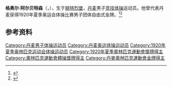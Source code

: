 {{NoteTA|G1=Sports}}
'''格奥尔·阿尔贝特森'''（{{lang-da|Georg Albertsen}}，{{bd|1889年|7月12日|1961年|4月28日}}），生于[[腓特烈堡|腓特烈堡]]，[[丹麦|丹麦]]男子[[竞技体操|竞技体操]]运动员。他曾代表丹麦获得1920年夏季奥运会体操比赛男子团体自由式金牌。<ref>{{Cite web|title=Georg ALBERTSEN|url=https://www.olympic.org/georg-albertsen|accessdate=2021-03-29|work=International Olympic Committee|archive-date=2017-11-15|archive-url=https://web.archive.org/web/20171115221623/https://www.olympic.org/Georg-Albertsen|dead-url=no}}</ref><ref>{{cite web|url=https://www.olympedia.org/athletes/29604|title=Georg Albertsen|work=Olympedia|accessdate=2021-03-30|archive-date=2020-06-07|archive-url=https://web.archive.org/web/20200607060517/https://www.olympedia.org/athletes/29604|dead-url=no}}</ref>

== 参考资料 ==
{{reflist}}

{{Authority control}}
{{DEFAULTSORT:Albertsen, Georg}}
[[Category:丹麦男子体操运动员|Category:丹麦男子体操运动员]]
[[Category:丹麦奥运体操运动员|Category:丹麦奥运体操运动员]]
[[Category:1920年夏季奥林匹克运动会体操运动员|Category:1920年夏季奥林匹克运动会体操运动员]]
[[Category:1920年夏季奧林匹克運動會獎牌得主|Category:1920年夏季奧林匹克運動會獎牌得主]]
[[Category:奧林匹克運動會體操獎牌得主|Category:奧林匹克運動會體操獎牌得主]]
[[Category:丹麥奧林匹克運動會金牌得主|Category:丹麥奧林匹克運動會金牌得主]]
